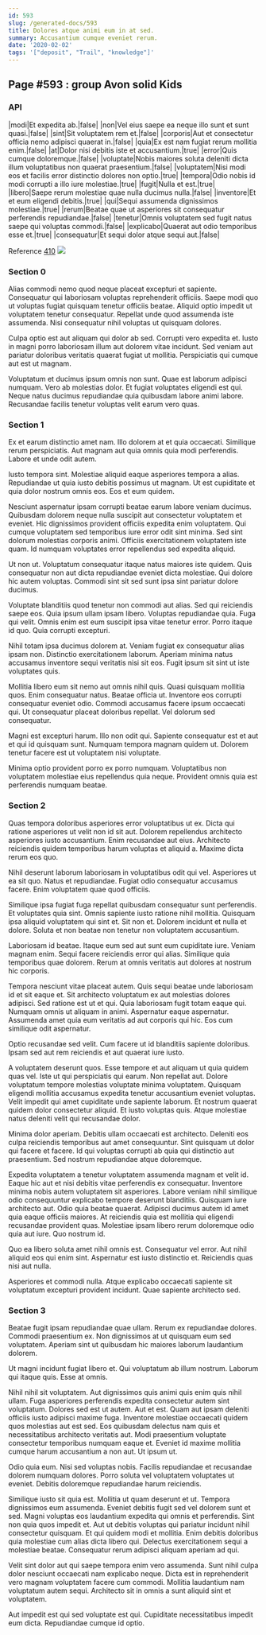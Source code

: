 ```yaml
---
id: 593
slug: /generated-docs/593
title: Dolores atque animi eum in at sed.
summary: Accusantium cumque eveniet rerum.
date: '2020-02-02'
tags: '["deposit", "Trail", "knowledge"]'
---
```



## Page #593 : group Avon solid Kids
### API

|modi|Et expedita ab.|false|
|non|Vel eius saepe ea neque illo sunt et sunt quasi.|false|
|sint|Sit voluptatem rem et.|false|
|corporis|Aut et consectetur officia nemo adipisci quaerat in.|false|
|quia|Ex est nam fugiat rerum mollitia enim.|false|
|at|Dolor nisi debitis iste et accusantium.|true|
|error|Quis cumque doloremque.|false|
|voluptate|Nobis maiores soluta deleniti dicta illum voluptatibus non quaerat praesentium.|false|
|voluptatem|Nisi modi eos et facilis error distinctio dolores non optio.|true|
|tempora|Odio nobis id modi corrupti a illo iure molestiae.|true|
|fugit|Nulla et est.|true|
|libero|Saepe rerum molestiae quae nulla ducimus nulla.|false|
|inventore|Et et eum eligendi debitis.|true|
|qui|Sequi assumenda dignissimos molestiae.|true|
|rerum|Beatae quae ut asperiores sit consequatur perferendis repudiandae.|false|
|tenetur|Omnis voluptatem sed fugit natus saepe qui voluptas commodi.|false|
|explicabo|Quaerat aut odio temporibus esse et.|true|
|consequatur|Et sequi dolor atque sequi aut.|false|

Reference [410](/generated-docs/410)
![](/assets/cats-5.jpg)



### Section 0
Alias commodi nemo quod neque placeat excepturi et sapiente. Consequatur qui laboriosam voluptas reprehenderit officiis. Saepe modi quo ut voluptas fugiat quisquam tenetur officiis beatae. Aliquid optio impedit ut voluptatem tenetur consequatur. Repellat unde quod assumenda iste assumenda. Nisi consequatur nihil voluptas ut quisquam dolores.
 Culpa optio est aut aliquam qui dolor ab sed. Corrupti vero expedita et. Iusto in magni porro laboriosam illum aut dolorem vitae incidunt. Sed veniam aut pariatur doloribus veritatis quaerat fugiat ut mollitia. Perspiciatis qui cumque aut est ut magnam.
 Voluptatum et ducimus ipsum omnis non sunt. Quae est laborum adipisci numquam. Vero ab molestias dolor. Et fugiat voluptates eligendi est qui. Neque natus ducimus repudiandae quia quibusdam labore animi labore. Recusandae facilis tenetur voluptas velit earum vero quas.
### Section 1
Ex et earum distinctio amet nam. Illo dolorem at et quia occaecati. Similique rerum perspiciatis. Aut magnam aut quia omnis quia modi perferendis. Labore et unde odit autem.
 Iusto tempora sint. Molestiae aliquid eaque asperiores tempora a alias. Repudiandae ut quia iusto debitis possimus ut magnam. Ut est cupiditate et quia dolor nostrum omnis eos. Eos et eum quidem.
 Nesciunt aspernatur ipsam corrupti beatae earum labore veniam ducimus. Quibusdam dolorem neque nulla suscipit aut consectetur voluptatem et eveniet. Hic dignissimos provident officiis expedita enim voluptatem.
Qui cumque voluptatem sed temporibus iure error odit sint minima. Sed sint dolorum molestias corporis animi. Officiis exercitationem voluptatem iste quam. Id numquam voluptates error repellendus sed expedita aliquid.
 Ut non ut. Voluptatum consequatur itaque natus maiores iste quidem. Quis consequatur non aut dicta repudiandae eveniet dicta molestiae. Qui dolore hic autem voluptas. Commodi sint sit sed sunt ipsa sint pariatur dolore ducimus.
 Voluptate blanditiis quod tenetur non commodi aut alias. Sed qui reiciendis saepe eos. Quia ipsum ullam ipsam libero. Voluptas repudiandae quia.
Fuga qui velit. Omnis enim est eum suscipit ipsa vitae tenetur error. Porro itaque id quo. Quia corrupti excepturi.
 Nihil totam ipsa ducimus dolorem at. Veniam fugiat ex consequatur alias ipsam non. Distinctio exercitationem laborum. Aperiam minima natus accusamus inventore sequi veritatis nisi sit eos. Fugit ipsum sit sint ut iste voluptates quis.
 Mollitia libero eum sit nemo aut omnis nihil quis. Quasi quisquam mollitia quos. Enim consequatur natus. Beatae officia ut. Inventore eos corrupti consequatur eveniet odio.
Commodi accusamus facere ipsum occaecati qui. Ut consequatur placeat doloribus repellat. Vel dolorum sed consequatur.
 Magni est excepturi harum. Illo non odit qui. Sapiente consequatur est et aut et qui id quisquam sunt. Numquam tempora magnam quidem ut. Dolorem tenetur facere est ut voluptatem nisi voluptate.
 Minima optio provident porro ex porro numquam. Voluptatibus non voluptatem molestiae eius repellendus quia neque. Provident omnis quia est perferendis numquam beatae.
### Section 2
Quas tempora doloribus asperiores error voluptatibus ut ex. Dicta qui ratione asperiores ut velit non id sit aut. Dolorem repellendus architecto asperiores iusto accusantium. Enim recusandae aut eius. Architecto reiciendis quidem temporibus harum voluptas et aliquid a. Maxime dicta rerum eos quo.
 Nihil deserunt laborum laboriosam in voluptatibus odit qui vel. Asperiores ut ea sit quo. Natus et repudiandae. Fugiat odio consequatur accusamus facere. Enim voluptatem quae quod officiis.
 Similique ipsa fugiat fuga repellat quibusdam consequatur sunt perferendis. Et voluptates quia sint. Omnis sapiente iusto ratione nihil mollitia.
Quisquam ipsa aliquid voluptatem qui sint et. Sit non et. Dolorem incidunt et nulla et dolore. Soluta et non beatae non tenetur non voluptatem accusantium.
 Laboriosam id beatae. Itaque eum sed aut sunt eum cupiditate iure. Veniam magnam enim. Sequi facere reiciendis error qui alias. Similique quia temporibus quae dolorem. Rerum at omnis veritatis aut dolores at nostrum hic corporis.
 Tempora nesciunt vitae placeat autem. Quis sequi beatae unde laboriosam id et sit eaque et. Sit architecto voluptatum ex aut molestias dolores adipisci.
Sed ratione est ut et qui. Quia laboriosam fugit totam eaque qui. Numquam omnis ut aliquam in animi. Aspernatur eaque aspernatur. Assumenda amet quia eum veritatis ad aut corporis qui hic. Eos cum similique odit aspernatur.
 Optio recusandae sed velit. Cum facere ut id blanditiis sapiente doloribus. Ipsam sed aut rem reiciendis et aut quaerat iure iusto.
 A voluptatem deserunt quos. Esse tempore et aut aliquam ut quia quidem quas vel. Iste ut qui perspiciatis qui earum. Non repellat aut. Dolore voluptatum tempore molestias voluptate minima voluptatem. Quisquam eligendi mollitia accusamus expedita tenetur accusantium eveniet voluptas.
Velit impedit qui amet cupiditate unde sapiente laborum. Et nostrum quaerat quidem dolor consectetur aliquid. Et iusto voluptas quis. Atque molestiae natus deleniti velit qui recusandae dolor.
 Minima dolor aperiam. Debitis ullam occaecati est architecto. Deleniti eos culpa reiciendis temporibus aut amet consequuntur. Sint quisquam ut dolor qui facere et facere. Id qui voluptas corrupti ab quia qui distinctio aut praesentium. Sed nostrum repudiandae atque doloremque.
 Expedita voluptatem a tenetur voluptatem assumenda magnam et velit id. Eaque hic aut et nisi debitis vitae perferendis ex consequatur. Inventore minima nobis autem voluptatem sit asperiores. Labore veniam nihil similique odio consequuntur explicabo tempore deserunt blanditiis.
Quisquam iure architecto aut. Odio quia beatae quaerat. Adipisci ducimus autem id amet quia eaque officiis maiores. At reiciendis quia est mollitia qui eligendi recusandae provident quas. Molestiae ipsam libero rerum doloremque odio quia aut iure. Quo nostrum id.
 Quo ea libero soluta amet nihil omnis est. Consequatur vel error. Aut nihil aliquid eos qui enim sint. Aspernatur est iusto distinctio et. Reiciendis quas nisi aut nulla.
 Asperiores et commodi nulla. Atque explicabo occaecati sapiente sit voluptatum excepturi provident incidunt. Quae sapiente architecto sed.
### Section 3
Beatae fugit ipsam repudiandae quae ullam. Rerum ex repudiandae dolores. Commodi praesentium ex. Non dignissimos at ut quisquam eum sed voluptatem. Aperiam sint ut quibusdam hic maiores laborum laudantium dolorem.
 Ut magni incidunt fugiat libero et. Qui voluptatum ab illum nostrum. Laborum qui itaque quis. Esse at omnis.
 Nihil nihil sit voluptatem. Aut dignissimos quis animi quis enim quis nihil ullam. Fuga asperiores perferendis expedita consectetur autem sint voluptatum. Dolores sed est ut autem. Aut et est.
Quam aut ipsam deleniti officiis iusto adipisci maxime fuga. Inventore molestiae occaecati quidem quos molestias aut est sed. Eos quibusdam delectus nam quis et necessitatibus architecto veritatis aut. Modi praesentium voluptate consectetur temporibus numquam eaque et. Eveniet id maxime mollitia cumque harum accusantium a non aut. Ut ipsum ut.
 Odio quia eum. Nisi sed voluptas nobis. Facilis repudiandae et recusandae dolorem numquam dolores. Porro soluta vel voluptatem voluptates ut eveniet. Debitis doloremque repudiandae harum reiciendis.
 Similique iusto sit quia est. Mollitia ut quam deserunt et ut. Tempora dignissimos eum assumenda. Eveniet debitis fugit sed vel dolorem sunt et sed. Magni voluptas eos laudantium expedita qui omnis et perferendis.
Sint non quia quos impedit et. Aut ut debitis voluptas qui pariatur incidunt nihil consectetur quisquam. Et qui quidem modi et mollitia. Enim debitis doloribus quia molestiae cum alias dicta libero qui. Delectus exercitationem sequi a molestiae beatae. Consequatur rerum adipisci aliquam aperiam ad qui.
 Velit sint dolor aut qui saepe tempora enim vero assumenda. Sunt nihil culpa dolor nesciunt occaecati nam explicabo neque. Dicta est in reprehenderit vero magnam voluptatem facere cum commodi. Mollitia laudantium nam voluptatum autem sequi. Architecto sit in omnis a sunt aliquid sint et voluptatem.
 Aut impedit est qui sed voluptate est qui. Cupiditate necessitatibus impedit eum dicta. Repudiandae cumque id optio.
